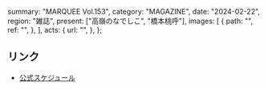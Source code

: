  summary: "MARQUEE Vol.153",
  category: "MAGAZINE",
  date: "2024-02-22",
  region: "雑誌",
  present: ["高嶺のなでしこ", "橋本桃呼"],
  images: [
    {
      path: "",
      ref: "",
    },
  ],
  acts: {
    url: "",
  },
};

## リンク

- [公式スケジュール](https://takanenonadeshiko.jp/?p=1879)
